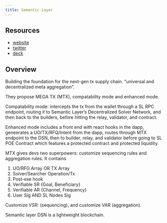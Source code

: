```yaml
---
title: Semantic Layer
---
```


## Resources

- [website](https://www.semanticlayer.io/)
- [twitter](https://twitter.com/SemanticLayer)
- [deck](https://docs.semanticlayer.io/bellissimo?token=email_HX4fwfzScuB3aKGRCN6GSN&email=brendan%40undefined.xyz)

## Overview

Building the foundation for the next-gen tx supply chain. "universal and decentralized meta aggregation".

They propose MEGA TX (MTX), compatability mode and enhanced mode.

Compatability mode: intercepts the tx from the wallet through a SL RPC endpoint, routing it to Semantic Layer's Decentralized Solver Network, and then back to the builders, before hitting the relay, validator, and contract.

Enhanced mode includes a front end with react hooks in the dapp, geneerates a UO/TX/RFQ/Intent from the dapp, routes through MTX endpoint to the DSN, then to builder, relay, and validator before going to SL POE Contract which features a protected contract and protected liquidity.

MTX gives devs two superpowers: customize sequencing rules and aggregation rules. It contains 

1. UO/RFG Array OR TX Array
2. Solver/Searcher Operation/Tx
3. Post-exe hook
4. Verifiable SR {Goal, Beneficiary}
5. Verifiable AR {Channel, Frequency}
5. User Sig AND SL Nodes Sig

Customize VSR: (sequencing), and customize VAR (aggregation).

Semantic layer DSN is a lightweight blockchain.